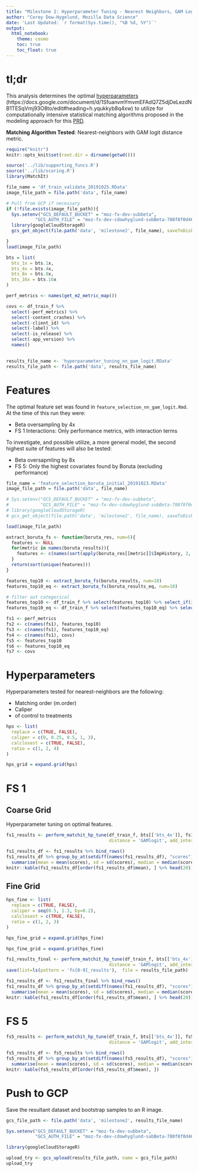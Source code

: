 ```yaml
---
title: "Milestone 2: Hyperparameter Tuning - Nearest Neighbors, GAM Logit"
author: "Corey Dow-Hygelund, Mozilla Data Science"
date: 'Last Updated: `r format(Sys.time(), "%B %d, %Y")`'
output: 
  html_notebook:
    theme: cosmo
    toc: true
    toc_float: true
---
```


# tl;dr

This analysis determines the optimal [hyperparameters] (https://docs.google.com/document/d/1SfuanvmYmvmEFAdQ7Z5djDeLezdNB1TESqVmj93O8to/edit#heading=h.yqukkyb8q4xw) to utilize for computationally intensive statistical matching algorithms proposed in the modeling approach for this [PRD](https://docs.google.com/document/d/1Ygz6MkudYHZjnDnD9Z97kUyFrvV3KGWsjXyPjddhHq0/edit#heading=h.lvb9l8gw2nee). 

**Matching Algorithm Tested**: Nearest-neighbors with GAM logit distance metric.

```r
require("knitr")
knitr::opts_knit$set(root.dir = dirname(getwd()))
```

```r
source('../lib/supporting_funcs.R')
source('../lib/scoring.R')
library(MatchIt)
```

```r
file_name = 'df_train_validate_20191025.RData'
image_file_path = file.path('data', file_name)

# Pull from GCP if necessary
if (!file.exists(image_file_path)){
  Sys.setenv("GCS_DEFAULT_BUCKET" = "moz-fx-dev-subbeta",
           "GCS_AUTH_FILE" = "moz-fx-dev-cdowhyglund-subBeta-788f8f0d4627.json")
  library(googleCloudStorageR)
  gcs_get_object(file.path('data', 'milestone2', file_name), saveToDisk = image_file_path, overwrite = TRUE)

}
load(image_file_path)
```

```r
bts = list(
  bts_1x = bts.1x,
  bts_4x = bts.4x,
  bts_8x = bts.8x,
  bts_16x = bts.16x
)

perf_metrics <- names(get_m2_metric_map())

covs <- df_train_f %>%
  select(-perf_metrics) %>%
  select(-content_crashes) %>%
  select(-client_id) %>%
  select(-label) %>%
  select(-is_release) %>%
  select(-app_version) %>%
  names()
  

results_file_name <- 'hyperparameter_tuning_nn_gam_logit.RData' 
results_file_path <- file.path('data', results_file_name)
```

# Features
The optimal feature set was found in `feature_selection_nn_gam_logit.Rmd`. At the time of this run they were:

* Beta oversampling by 4x
* FS 1 Interactions: Only performance metrics, with interaction terms

To investigate, and possible utilize, a more general model, the second highest suite of features will also be tested:

* Beta oversapmling by 8x
* FS 5: Only the highest covariates found by Boruta (excluding performance)


```r
file_name = 'feature_selection_boruta_initial_20191023.RData'
image_file_path = file.path('data', file_name)

# Sys.setenv("GCS_DEFAULT_BUCKET" = "moz-fx-dev-subbeta",
#            "GCS_AUTH_FILE" = "moz-fx-dev-cdowhyglund-subBeta-788f8f0d4627.json")
# library(googleCloudStorageR)
# gcs_get_object(file.path('data', 'milestone2', file_name), saveToDisk = image_file_path, overwrite = TRUE)

load(image_file_path)
```

```r
extract_boruta_fs <- function(boruta_res, num=5){
  features <- NULL
  for(metric in names(boruta_results)){
    features <- c(names(sort(apply(boruta_res[[metric]]$ImpHistory, 2, median), decreasing = TRUE)[1:num]), features)
  }
  return(sort(unique(features)))
}

features_top10 <- extract_boruta_fs(boruta_results, num=10)
features_top10_eq <- extract_boruta_fs(boruta_results_eq, num=10)

# filter out categorical
features_top10 <- df_train_f %>% select(features_top10) %>% select_if(is.numeric) %>% names()
features_top10_eq <- df_train_f %>% select(features_top10_eq) %>% select_if(is.numeric) %>% names()
```

```r
fs1 <- perf_metrics
fs2 <- c(names(fs1), features_top10)
fs3 <- c(names(fs1), features_top10_eq)
fs4 <- c(names(fs1), covs)
fs5 <- features_top10
fs6 <- features_top10_eq
fs7 <- covs
```


# Hyperparameters
Hyperparameters tested for nearest-neighbors are the following:

* Matching order (m.order)
* Caliper
* of control to treatments

```r
hps <- list(
  replace = c(TRUE, FALSE),
  caliper = c(0, 0.25, 0.5, 1, 3),
  calclosest = c(TRUE, FALSE),
  ratio = c(1, 2, 4)
)

hps_grid = expand.grid(hps)
```

# FS 1
## Coarse Grid
Hyperparameter tuning on optimal features. 

```r
fs1_results <- perform_matchit_hp_tune(df_train_f, bts[['bts_4x']], fs1, size=NULL, workers = 64, hps_grid = hps_grid, 
                                       distance = 'GAMlogit', add_interactions=TRUE)

fs1_results_df <- fs1_results %>% bind_rows()
fs1_results_df %>% group_by_at(setdiff(names(fs1_results_df), "scores")) %>% 
  summarise(mean = mean(scores), sd = sd(scores), median = median(scores)) -> fs1_results_df
knitr::kable(fs1_results_df[order(fs1_results_df$mean), ] %>% head(20))
```

## Fine Grid

```r
hps_fine <- list(
  replace = c(TRUE, FALSE),
  caliper = seq(0.5, 1.3, by=0.2),
  calclosest = c(TRUE, FALSE),
  ratio = c(1, 2, 3)
)

hps_fine_grid = expand.grid(hps_fine)
```

```r
hps_fine_grid = expand.grid(hps_fine)

fs1_results_final <- perform_matchit_hp_tune(df_train_f, bts[['bts_4x']], fs1, size=NULL, workers = 64, hps_grid = hps_fine_grid, 
                                       distance = 'GAMlogit', add_interactions=TRUE)
save(list=ls(pattern = 'fs[0-9]_results'),  file = results_file_path)

fs1_results_df <- fs1_results_final %>% bind_rows()
fs1_results_df %>% group_by_at(setdiff(names(fs1_results_df), "scores")) %>% 
  summarise(mean = mean(scores), sd = sd(scores), median = median(scores)) -> fs1_results_df
knitr::kable(fs1_results_df[order(fs1_results_df$mean), ] %>% head(20))
```


# FS 5

```r
fs5_results <- perform_matchit_hp_tune(df_train_f, bts[['bts_4x']], fs5, size=NULL, workers = 64, hps_grid = hps_grid, 
                                       distance = 'GAMlogit', add_interactions=FALSE)

fs5_results_df <- fs5_results %>% bind_rows()
fs5_results_df %>% group_by_at(setdiff(names(fs5_results_df), "scores")) %>% 
  summarise(mean = mean(scores), sd = sd(scores), median = median(scores)) -> fs5_results_df
knitr::kable(fs5_results_df[order(fs5_results_df$mean), ])
```

# Push to GCP
Save the resultant dataset and bootstrap samples to an R image. 

```r
gcs_file_path <- file.path('data', 'milestone2', results_file_name)

Sys.setenv("GCS_DEFAULT_BUCKET" = "moz-fx-dev-subbeta",
           "GCS_AUTH_FILE" = "moz-fx-dev-cdowhyglund-subBeta-788f8f0d4627.json")

library(googleCloudStorageR)

upload_try <- gcs_upload(results_file_path, name = gcs_file_path)
upload_try
```